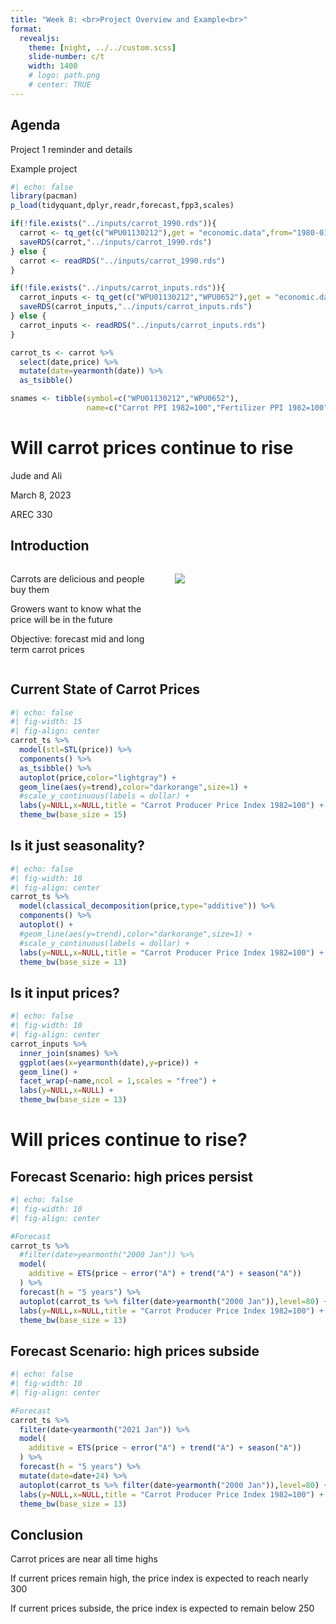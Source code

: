 ```yaml
---
title: "Week 8: <br>Project Overview and Example<br>"
format: 
  revealjs:
    theme: [night, ../../custom.scss]
    slide-number: c/t
    width: 1400
    # logo: path.png
    # center: TRUE
---
```




## Agenda 

Project 1 reminder and details

Example project

```r
#| echo: false
library(pacman)
p_load(tidyquant,dplyr,readr,forecast,fpp3,scales)

if(!file.exists("../inputs/carrot_1990.rds")){
  carrot <- tq_get(c("WPU01130212"),get = "economic.data",from="1980-01-01")
  saveRDS(carrot,"../inputs/carrot_1990.rds")
} else {
  carrot <- readRDS("../inputs/carrot_1990.rds")
}

if(!file.exists("../inputs/carrot_inputs.rds")){
  carrot_inputs <- tq_get(c("WPU01130212","WPU0652"),get = "economic.data",from="1980-01-01")
  saveRDS(carrot_inputs,"../inputs/carrot_inputs.rds")
} else {
  carrot_inputs <- readRDS("../inputs/carrot_inputs.rds")
}

carrot_ts <- carrot %>%
  select(date,price) %>%
  mutate(date=yearmonth(date)) %>%
  as_tsibble()

snames <- tibble(symbol=c("WPU01130212","WPU0652"),
                 name=c("Carrot PPI 1982=100","Fertilizer PPI 1982=100"))
```

# Will carrot prices continue to rise

Jude and Ali

March 8, 2023

AREC 330

## Introduction

<!-- Briefly introduce the recent rise in food prices and its impact on carrot prices -->
:::: {.columns}

::: {.column width="50%"}
Carrots are delicious and people buy them

Growers want to know what the price will be in the future

Objective: forecast mid and long term carrot prices 
:::

::: {.column width="50%"}
![](https://www.almanac.com/sites/default/files/styles/or/public/image_nodes/carrots-table_popidar-ss.jpg?itok=-6KDefXK)
:::

::::

## Current State of Carrot Prices


```r
#| echo: false
#| fig-width: 15
#| fig-align: center
carrot_ts %>%
  model(stl=STL(price)) %>%
  components() %>%
  as_tsibble() %>%
  autoplot(price,color="lightgray") +
  geom_line(aes(y=trend),color="darkorange",size=1) +
  #scale_y_continuous(labels = dollar) +
  labs(y=NULL,x=NULL,title = "Carrot Producer Price Index 1982=100") +
  theme_bw(base_size = 15)
```


## Is it just seasonality?

```r
#| echo: false
#| fig-width: 10
#| fig-align: center
carrot_ts %>%
  model(classical_decomposition(price,type="additive")) %>%
  components() %>%
  autoplot() +
  #geom_line(aes(y=trend),color="darkorange",size=1) +
  #scale_y_continuous(labels = dollar) +
  labs(y=NULL,x=NULL,title = "Carrot Producer Price Index 1982=100") +
  theme_bw(base_size = 13)
```

## Is it input prices? {.scrollable}

```r
#| echo: false
#| fig-width: 10
#| fig-align: center
carrot_inputs %>%
  inner_join(snames) %>%
  ggplot(aes(x=yearmonth(date),y=price)) +
  geom_line() +
  facet_wrap(~name,ncol = 1,scales = "free") +
  labs(y=NULL,x=NULL) +
  theme_bw(base_size = 13)

```

# Will prices continue to rise?

## Forecast Scenario: high prices persist

```r
#| echo: false
#| fig-width: 10
#| fig-align: center

#Forecast
carrot_ts %>%
  #filter(date>yearmonth("2000 Jan")) %>%
  model(
    additive = ETS(price ~ error("A") + trend("A") + season("A"))
  ) %>%
  forecast(h = "5 years") %>%
  autoplot(carrot_ts %>% filter(date>yearmonth("2000 Jan")),level=80) +
  labs(y=NULL,x=NULL,title = "Carrot Producer Price Index 1982=100") +
  theme_bw(base_size = 13)

```


## Forecast Scenario: high prices subside

```r
#| echo: false
#| fig-width: 10
#| fig-align: center

#Forecast
carrot_ts %>%
  filter(date<yearmonth("2021 Jan")) %>%
  model(
    additive = ETS(price ~ error("A") + trend("A") + season("A"))
  ) %>%
  forecast(h = "5 years") %>%
  mutate(date=date+24) %>%
  autoplot(carrot_ts %>% filter(date>yearmonth("2000 Jan")),level=80) +
  labs(y=NULL,x=NULL,title = "Carrot Producer Price Index 1982=100") +
  theme_bw(base_size = 13)

```


## Conclusion

Carrot prices are near all time highs

If current prices remain high, the price index is expected to reach nearly 300

If current prices subside, the price index is expected to remain below 250
